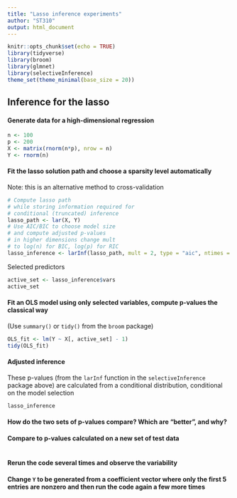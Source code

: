 ```yaml
---
title: "Lasso inference experiments"
author: "ST310"
output: html_document
---
```


```r
knitr::opts_chunk$set(echo = TRUE)
library(tidyverse) 
library(broom)     
library(glmnet)    
library(selectiveInference)
theme_set(theme_minimal(base_size = 20))
```

## Inference for the lasso

#### Generate data for a high-dimensional regression

```r
n <- 100
p <- 200
X <- matrix(rnorm(n*p), nrow = n)
Y <- rnorm(n)
```

#### Fit the lasso solution path and choose a sparsity level automatically

Note: this is an alternative method to cross-validation

```r
# Compute lasso path
# while storing information required for
# conditional (truncated) inference
lasso_path <- lar(X, Y)
# Use AIC/BIC to choose model size
# and compute adjusted p-values
# in higher dimensions change mult
# to log(n) for BIC, log(p) for RIC
lasso_inference <- larInf(lasso_path, mult = 2, type = "aic", ntimes = 1)
```

Selected predictors

```r
active_set <- lasso_inference$vars
active_set
```

#### Fit an OLS model using only selected variables, compute p-values the classical way

(Use `summary()` or `tidy()` from the `broom` package)

```r
OLS_fit <- lm(Y ~ X[, active_set] - 1)
tidy(OLS_fit)
```

#### Adjusted inference

These p-values (from the `larInf` function in the `selectiveInference` package above) are calculated from a conditional distribution, conditional on the model selection

```r
lasso_inference
```

#### How do the two sets of p-values compare? Which are "better", and why?


#### Compare to p-values calculated on a new set of test data

```r

```


#### Rerun the code several times and observe the variability


#### Change `Y` to be generated from a coefficient vector where only the first 5 entries are nonzero and then run the code again a few more times







